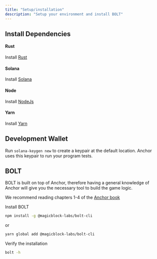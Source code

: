 ```yaml
---
title: "Setup/installation"
description: "Setup your environment and install BOLT"
---
```


## Install Dependencies

#### Rust

Install [Rust](https://www.rust-lang.org/tools/install)

#### Solana

Install [Solana](https://docs.solanalabs.com/cli/install)

#### Node

Install [NodeJs](https://nodejs.org/)

#### Yarn

Install [Yarn](https://yarnpkg.com/getting-started/install)

## Development Wallet

Run `solana-keygen new` to create a keypair at the default location.
Anchor uses this keypair to run your program tests.

## BOLT

BOLT is built on top of Anchor, therefore having a general knowledge of Anchor will give you the necessary tool to build the game logic.

We recommend reading chapters 1-4 of the [Anchor book](https://book.anchor-lang.com/introduction/what_is_anchor.html)

Install BOLT

```bash
npm install -g @magicblock-labs/bolt-cli
```

or

```bash
yarn global add @magicblock-labs/bolt-cli
```

Verify the installation

```bash
bolt -h
```
